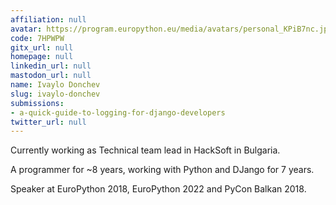 ```yaml
---
affiliation: null
avatar: https://program.europython.eu/media/avatars/personal_KPiB7nc.jpg
code: 7HPWPW
gitx_url: null
homepage: null
linkedin_url: null
mastodon_url: null
name: Ivaylo Donchev
slug: ivaylo-donchev
submissions:
- a-quick-guide-to-logging-for-django-developers
twitter_url: null
---
```


Currently working as Technical team lead in HackSoft in Bulgaria.

A programmer for ~8 years, working with Python and DJango for 7 years.

Speaker at EuroPython 2018, EuroPython 2022 and PyCon Balkan 2018.
